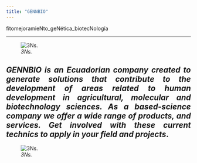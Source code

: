 ```yaml
---
title: "GENNBIO"
---
```


fitomejoramieNto_geNética_biotecNología

___


![*3Ns.*](C:\Users\Dell\Desktop\GENNBIO.github.io\NN_NN.png)


<style>
body {text-align: justify}
</style> 


## ***GENNBIO is an Ecuadorian company created to generate solutions that contribute to the development of areas related to human development in agricultural, molecular and biotechnology sciences. As a based-science company we offer a wide range of products, and services. Get involved with these current technics to apply in your field and projects***.


![*3Ns.*](C:\Users\Dell\Desktop\GENNBIO.github.io\Breeding_NN.jpg)


